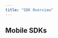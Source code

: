 ```yaml
---
title: "SDK Overview"
---
```


## Mobile SDKs

<CardGroup>
  <Card
    title="Android"
    icon="android"
    href="/developer-resources/sdk-integration/android/getting-started"
  ></Card>
  <Card
    title="iOS"
    icon="apple"
    href="/channels/mobile-push/mobile-overview"
  ></Card>
</CardGroup>
